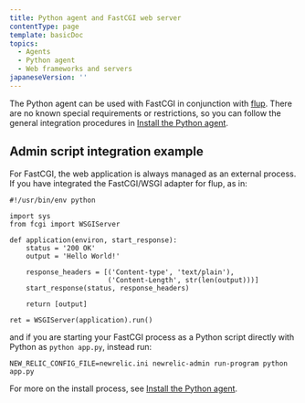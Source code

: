 ```yaml
---
title: Python agent and FastCGI web server
contentType: page
template: basicDoc
topics:
  - Agents
  - Python agent
  - Web frameworks and servers
japaneseVersion: ''
---
```


The Python agent can be used with FastCGI in conjunction with [flup](https://pypi.python.org/pypi/flup). There are no known special requirements or restrictions, so you can follow the general integration procedures in [Install the Python agent](/docs/agents/python-agent/installation-configuration/python-agent-installation).

## Admin script integration example

For FastCGI, the web application is always managed as an external process. If you have integrated the FastCGI/WSGI adapter for flup, as in:

```
#!/usr/bin/env python

import sys
from fcgi import WSGIServer

def application(environ, start_response):
    status = '200 OK'
    output = 'Hello World!'

    response_headers = [('Content-type', 'text/plain'),
                        ('Content-Length', str(len(output)))]
    start_response(status, response_headers)

    return [output]

ret = WSGIServer(application).run()
```

and if you are starting your FastCGI process as a Python script directly with Python as `python app.py`, instead run:

```
NEW_RELIC_CONFIG_FILE=newrelic.ini newrelic-admin run-program python app.py
```

For more on the install process, see [Install the Python agent](/docs/agents/python-agent/installation-configuration/python-agent-installation).
